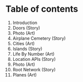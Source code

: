 # Table of contents

1. Introduction
2. Doors (Story)
3. Photo (Art)
4. Airplane Cemetery (Story)
5. Cities (Art)
6. Islands (Story)
7. Life By Number (Art)
8. Location APIs (Story)
9. Photo (Art)
10. Root Network (Story)
11. Planes (Art)